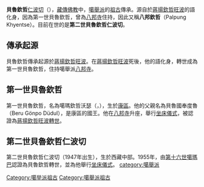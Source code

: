 '''貝魯欽哲'''[[仁波切|仁波切]]（{{lang-en|Beru Khyentse Rinpoche}}），[[藏傳佛教|藏傳佛教]]中，[[噶舉派|噶舉派]]的[[祖古|祖古]]傳承。源自於[[蔣揚欽哲旺波|蔣揚欽哲旺波]]的語化身，因為第一世貝魯欽哲，曾為[[八邦寺|八邦寺]]住持，因此又稱'''八邦欽哲'''（Palpung Khyentse）。目前在世的是'''第二世貝魯欽哲仁波切'''。

==傳承起源==
貝魯欽哲傳承起源於[[蔣揚欽哲旺波|蔣揚欽哲旺波]]。在[[蔣揚欽哲旺波|蔣揚欽哲旺波]]死後，他的語化身，轉世成為第一世貝魯欽哲，住持噶舉派[[八邦寺|八邦寺]]。
==第一世貝魯欽哲==
第一世貝魯欽哲，名為噶瑪欽哲沃瑟（{{lang-en|Karma Jamyang Khyentse Özer}}，{{bd|1890年||1946年||}}），生於[[康區|康區]]。他的父親名為貝魯國奉度魯（Beru Gönpo Düdul），是康區的國王。他在[[八邦寺|八邦寺]]升座，舉行[[坐床儀式|坐床儀式]]，被認證為[[蔣揚欽哲旺波|蔣揚欽哲旺波]][[轉世|轉世]]。

==第二世貝魯欽哲仁波切==
第二世貝魯欽哲仁波切（1947年出生），生於西藏中部。1955年，由[[第十六世噶瑪巴|第十六世噶瑪巴]]認證為貝魯欽哲轉世，並為他舉行[[坐床儀式|坐床儀式]]。
{{DEFAULTSORT:Beru Khyentse}}
[[category:噶舉派|category:噶舉派]]
[[Category:噶举派祖古|Category:噶举派祖古]]
[[Category:噶舉派祖古|Category:噶舉派祖古]]